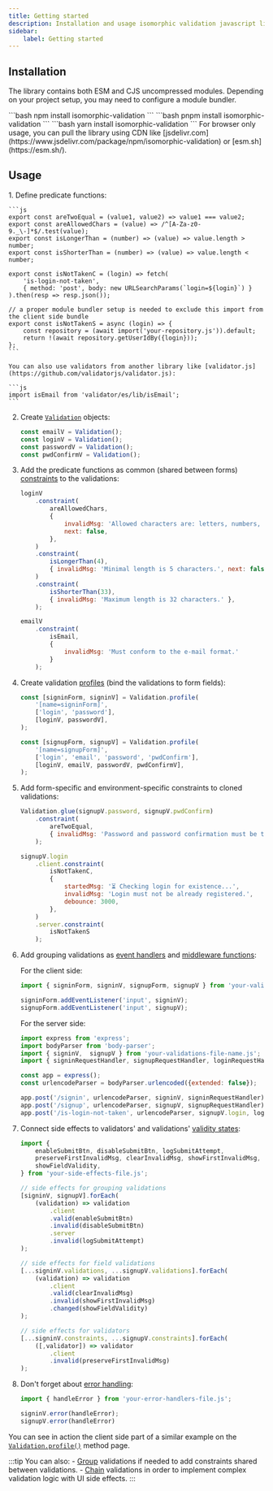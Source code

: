 ```yaml
---
title: Getting started
description: Installation and usage isomorphic validation javascript library.
sidebar:
    label: Getting started
---
```



## Installation

The library contains both ESM and CJS uncompressed modules. Depending on your project setup, you may need to configure a module bundler.

<Tabs>
    <TabItem label="npm">
        ```bash
            npm install isomorphic-validation
        ``` 
    </TabItem>
    <TabItem label="pnpm">
        ```bash
            pnpm install isomorphic-validation
        ``` 
    </TabItem>
    <TabItem label="yarn">
        ```bash
            yarn install isomorphic-validation
        ``` 
    </TabItem>
    <TabItem label="CDN">
        For browser only usage, you can pull the library using CDN like [jsdelivr.com](https://www.jsdelivr.com/package/npm/isomorphic-validation) or [esm.sh](https://esm.sh/).
    </TabItem>
</Tabs>

## Usage

<Steps>
1. Define predicate functions:

    ```js 
    export const areTwoEqual = (value1, value2) => value1 === value2;
    export const areAllowedChars = (value) => /^[A-Za-z0-9._\-]*$/.test(value);
    export const isLongerThan = (number) => (value) => value.length > number;
    export const isShorterThan = (number) => (value) => value.length < number;

    export const isNotTakenC = (login) => fetch(
        'is-login-not-taken', 
        { method: 'post', body: new URLSearchParams(`login=${login}`) }
    ).then(resp => resp.json());

    // a proper module bundler setup is needed to exclude this import from the client side bundle
    export const isNotTakenS = async (login) => {
        const repository = (await import('your-repository.js')).default;
        return !(await repository.getUserIdBy({login}));
    };
    ```

    You can also use validators from another library like [validator.js](https://github.com/validatorjs/validator.js):

    ```js 
    import isEmail from 'validator/es/lib/isEmail';
    ```

2. Create [`Validation`](/api/validation/constructor) objects:

    ```js 
    const emailV = Validation();
    const loginV = Validation();
    const passwordV = Validation();
    const pwdConfirmV = Validation();
    ```

3. Add the predicate functions as common (shared between forms) [constraints](/api/validation/instance-methods/constraint) to the validations:

    ```js
    loginV
        .constraint(
            areAllowedChars, 
            { 
                invalidMsg: 'Allowed characters are: letters, numbers, ".", "_", "-".',
                next: false,
            },
        )
        .constraint(
            isLongerThan(4),
            { invalidMsg: 'Minimal length is 5 characters.', next: false },
        )
        .constraint(
            isShorterThan(33),
            { invalidMsg: 'Maximum length is 32 characters.' },
        );

    emailV
        .constraint(
            isEmail,
            {
                invalidMsg: 'Must conform to the e-mail format.'
            }
        );
    ```

4. Create validation [profiles](/api/validation/static-methods/profile) (bind the validations to form fields):

    ```js 
    const [signinForm, signinV] = Validation.profile(
        '[name=signinForm]', 
        ['login', 'password'], 
        [loginV, passwordV],
    );

    const [signupForm, signupV] = Validation.profile(
        '[name=signupForm]', 
        ['login', 'email', 'password', 'pwdConfirm'], 
        [loginV, emailV, passwordV, pwdConfirmV],
    );
    ```

5. Add form-specific and environment-specific constraints to cloned validations:

    ```js 
    Validation.glue(signupV.password, signupV.pwdConfirm)
        .constraint(
            areTwoEqual,
            { invalidMsg: 'Password and password confirmation must be the same.' },
        );

    signupV.login
        .client.constraint(
            isNotTakenC,
            { 
                startedMsg: '⏳ Checking login for existence...',
                invalidMsg: 'Login must not be already registered.', 
                debounce: 3000, 
            },
        )
        .server.constraint(
            isNotTakenS
        );
    ```

6. Add grouping validations as [event handlers](/api/validation/callable-object/event-handler) and [middleware functions](/api/validation/callable-object/middleware):

    For the client side:

    ```js 
    import { signinForm, signinV, signupForm, signupV } from 'your-validations-file-name.js';

    signinForm.addEventListener('input', signinV);
    signupForm.addEventListener('input', signupV);
    ```

    For the server side:

    ```js 
    import express from 'express';
    import bodyParser from 'body-parser';
    import { signinV,  signupV } from 'your-validations-file-name.js';
    import { signinRequestHandler, signupRequestHandler, loginRequestHandler } from 'your-file-name.js';

    const app = express();
    const urlencodeParser = bodyParser.urlencoded({extended: false});

    app.post('/signin', urlencodeParser, signinV, signinRequestHandler);
    app.post('/signup', urlencodeParser, signupV, signupRequestHandler);
    app.post('/is-login-not-taken', urlencodeParser, signupV.login, loginRequestHandler);
    ```

7. Connect side effects to validators' and validations' [validity states](/concept/state-callbacks):

    ```js 
    import {
        enableSubmitBtn, disableSubmitBtn, logSubmitAttempt,
        preserveFirstInvalidMsg, clearInvalidMsg, showFirstInvalidMsg,
        showFieldValidity,
    } from 'your-side-effects-file.js';

    // side effects for grouping validations
    [signinV, signupV].forEach(
        (validation) => validation
            .client
            .valid(enableSubmitBtn)
            .invalid(disableSubmitBtn)
            .server
            .invalid(logSubmitAttempt)
    );

    // side effects for field validations
    [...signinV.validations, ...signupV.validations].forEach(
        (validation) => validation
            .client
            .valid(clearInvalidMsg)
            .invalid(showFirstInvalidMsg)
            .changed(showFieldValidity)
    );
   
    // side effects for validators
    [...signinV.constraints, ...signupV.constraints].forEach(
        ([,validator]) => validator
            .client
            .invalid(preserveFirstInvalidMsg)
    );
    ```

8. Don't forget about [error handling](/concept/error-handling):

    ```js
    import { handleError } from 'your-error-handlers-file.js';

    signinV.error(handleError);
    signupV.error(handleError)
    ```

</Steps>


You can see in action the client side part of a similar example on the [`Validation.profile()`](/api/validation/static-methods/profile#examples) method page.

:::tip
You can also:
    - [Group](/concept/grouping-validations) validations if needed to add constraints shared between validations.
    - [Chain](/concept/chaining-validations) validations in order to implement complex validation logic with UI side effects.
:::